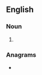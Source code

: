 ==English==

===Noun===
{{head|en|noun plural form}}

# {{plural of|lilac|lang=en}}

===Anagrams===
* {{anagrams|en|scilla}}